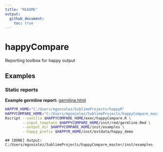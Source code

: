 ```yaml
---
title: "README"
output:
  github_document:
    toc: true
---
```


# happyCompare

Reporting toolbox for happy output

## Examples

### Static reports

**Example germline report:** [germline.html](inst/examples/germline.html)

```bash
HAPPYR_HOME="C:/Users/mgonzalez/SublimeProjects/happyR"
HAPPYCOMPARE_HOME="C:/Users/mgonzalez/SublimeProjects/happyCompare_master"
Rscript --vanilla $HAPPYCOMPARE_HOME/exec/happyCompare.R \
        --input_template $HAPPYCOMPARE_HOME/inst/rmd/germline.Rmd \
        --output_dir $HAPPYCOMPARE_HOME/inst/examples \
        --happy_prefix $HAPPYR_HOME/inst/extdata/happy_demo
```

```
## [DONE] Output: C:/Users/mgonzalez/SublimeProjects/happyCompare_master/inst/examples
```